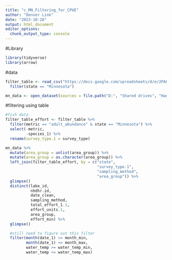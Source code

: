```yaml
---
title: "c_MN_Filtering_for_CPUE"
author: "Denver Link"
date: "2023-10-28"
output: html_document
editor_options: 
  chunk_output_type: console
---
```


#Library
```r
library(tidyverse)
library(arrow)
```

#data
```r
filter_table <- read_csv("https://docs.google.com/spreadsheets/d/e/2PACX-1vSkGZinLPrSuv1DorBrAkV2JNUZsOlpG7jk_WsnGyZX56z9JMVcGHdCPlsxInjOdjUH0tXb4nBwt9Js/pub?output=csv") %>% 
  filter(state == "Minnesota")

mn_data <- open_dataset(sources = file.path("D:", "Shared drives", "Hansen Lab", "RESEARCH PROJECTS", "Fish Survey Data", "Parquet files", "mn_file_arrow"))
```


#filtering using table
```r
#fish data
filter_table_effort <- filter_table %>% 
  filter(metric == "adult_abundance" & state == "Minnesota") %>% 
  select(-metric,
         -species_1) %>% 
  rename(survey_type.1 = survey_type)

mn_data %>% 
  mutate(area_group = unlist(area_group)) %>%
  mutate(area_group = as.character(area_group)) %>% 
  left_join(filter_table_effort, by = c("state",
                                        "survey_type.1",
                                        "sampling_method",
                                        "area_group")) %>% 
  glimpse()
  distinct(lake_id,
           nhdhr.id,
           date_clean,
           sampling_method,
           total_effort_1.1,
           effort_units.1,
           area_group,
           effort_min) %>% 
  glimpse()

  #still need to figure out this filter
  filter(month(date_1) >= month_min,
         month(date_1) <= month_max,
         water_temp >= water_temp_min,
         water_temp <= water_temp_max)
```

